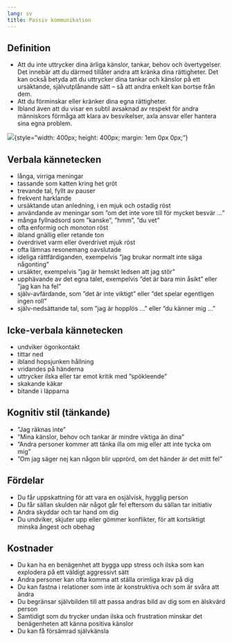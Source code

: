 ```yaml
---
lang: sv
title: Passiv kommunikation
---
```


## Definition

-   Att du inte uttrycker dina ärliga känslor, tankar, behov och
    övertygelser. Det innebär att du därmed tillåter andra att kränka
    dina rättigheter. Det kan också betyda att du uttrycker dina tankar
    och känslor på ett ursäktande, självutplånande sätt -- så att andra
    enkelt kan bortse från dem.
-   Att du förminskar eller kränker dina egna rättigheter.
-   Ibland även att du visar en subtil avsaknad av respekt för andra
    människors förmåga att klara av besvikelser, axla ansvar eller
    hantera sina egna problem.

![](/sites/respekt/media/image/canvas-passiv-slinga-X.svg){style=”width: 400px; height: 400px; margin: 1em 0px 0px;”}

## Verbala kännetecken

-   långa, virriga meningar
-   tassande som katten kring het gröt
-   trevande tal, fyllt av pauser
-   frekvent harklande
-   ursäktande utan anledning, i en mjuk och ostadig röst
-   användande av meningar som ”om det inte vore till för mycket besvär
    ...”
-   många fyllnadsord som ”kanske”, ”hmm”, ”du vet”
-   ofta enformig och monoton röst
-   ibland gnällig eller retande ton
-   överdrivet varm eller överdrivet mjuk röst
-   ofta lämnas resonemang oavslutade
-   ideliga rättfärdiganden, exempelvis ”jag brukar normalt inte säga
    någonting”
-   ursäkter, exempelvis ”jag är hemskt ledsen att jag stör”
-   upphävande av det egna talet, exempelvis ”det är bara min åsikt”
    eller ”jag kan ha fel”
-   själv-avfärdande, som ”det är inte viktigt” eller ”det spelar
    egentligen ingen roll”
-   själv-nedsättande tal, som ”jag är hopplös ...” eller ”du känner mig
    ...”

## Icke-verbala kännetecken

-   undviker ögonkontakt
-   tittar ned
-   ibland hopsjunken hållning
-   vridandes på händerna
-   uttrycker ilska eller tar emot kritik med ”spökleende”
-   skakande käkar
-   bitande i läpparna

## Kognitiv stil (tänkande)

-   ”Jag räknas inte”
-   ”Mina känslor, behov och tankar är mindre viktiga än dina”
-   ”Andra personer kommer att tänka illa om mig eller att inte tycka om
    mig”
-   ”Om jag säger nej kan någon blir upprörd, om det händer är det mitt
    fel”

## Fördelar

-   Du får uppskattning för att vara en osjälvisk, hygglig person
-   Du får sällan skulden när något går fel eftersom du sällan tar
    initiativ
-   Andra skyddar och tar hand om dig
-   Du undviker, skjuter upp eller gömmer konflikter, för att
    kortsiktigt minska ångest och obehag

## Kostnader

-   Du kan ha en benägenhet att bygga upp stress och ilska som kan
    explodera på ett väldigt aggressivt sätt
-   Andra personer kan ofta komma att ställa orimliga krav på dig
-   Du kan fastna i relationer som inte är konstruktiva och som är svåra
    att ändra
-   Du begränsar självbilden till att passa andras bild av dig som en
    älskvärd person
-   Samtidigt som du trycker undan ilska och frustration minskar det
    benägenheten att känna positiva känslor
-   Du kan få försämrad självkänsla
